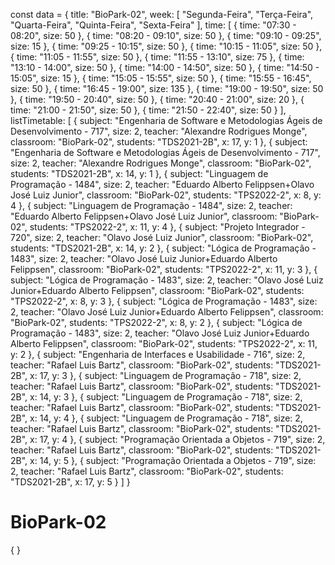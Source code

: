 const data = {
  title: "BioPark-02",
  week: [
    "Segunda-Feira",
    "Terça-Feira",
    "Quarta-Feira",
    "Quinta-Feira",
    "Sexta-Feira"
  ],
  time: [
    {
      time: "07:30 - 08:20",
      size: 50
    },
    {
      time: "08:20 - 09:10",
      size: 50
    },
    {
      time: "09:10 - 09:25",
      size: 15
    },
    {
      time: "09:25 - 10:15",
      size: 50
    },
    {
      time: "10:15 - 11:05",
      size: 50
    },
    {
      time: "11:05 - 11:55",
      size: 50
    },
    {
      time: "11:55 - 13:10",
      size: 75
    },
    {
      time: "13:10 - 14:00",
      size: 50
    },
    {
      time: "14:00 - 14:50",
      size: 50
    },
    {
      time: "14:50 - 15:05",
      size: 15
    },
    {
      time: "15:05 - 15:55",
      size: 50
    },
    {
      time: "15:55 - 16:45",
      size: 50
    },
    {
      time: "16:45 - 19:00",
      size: 135
    },
    {
      time: "19:00 - 19:50",
      size: 50
    },
    {
      time: "19:50 - 20:40",
      size: 50
    },
    {
      time: "20:40 - 21:00",
      size: 20
    },
    {
      time: "21:00 - 21:50",
      size: 50
    },
    {
      time: "21:50 - 22:40",
      size: 50
    }
  ],
  listTimetable: [
    {
      subject: "Engenharia de Software e Metodologias Ágeis de Desenvolvimento - 717",
      size: 2,
      teacher: "Alexandre Rodrigues Monge",
      classroom: "BioPark-02",
      students: "TDS2021-2B",
      x: 17,
      y: 1
    },
    {
      subject: "Engenharia de Software e Metodologias Ágeis de Desenvolvimento - 717",
      size: 2,
      teacher: "Alexandre Rodrigues Monge",
      classroom: "BioPark-02",
      students: "TDS2021-2B",
      x: 14,
      y: 1
    },
    {
      subject: "Linguagem de Programação - 1484",
      size: 2,
      teacher: "Eduardo Alberto Felippsen+Olavo José Luiz Junior",
      classroom: "BioPark-02",
      students: "TPS2022-2",
      x: 8,
      y: 4
    },
    {
      subject: "Linguagem de Programação - 1484",
      size: 2,
      teacher: "Eduardo Alberto Felippsen+Olavo José Luiz Junior",
      classroom: "BioPark-02",
      students: "TPS2022-2",
      x: 11,
      y: 4
    },
    {
      subject: "Projeto Integrador - 720",
      size: 2,
      teacher: "Olavo José Luiz Junior",
      classroom: "BioPark-02",
      students: "TDS2021-2B",
      x: 14,
      y: 2
    },
    {
      subject: "Lógica de Programação - 1483",
      size: 2,
      teacher: "Olavo José Luiz Junior+Eduardo Alberto Felippsen",
      classroom: "BioPark-02",
      students: "TPS2022-2",
      x: 11,
      y: 3
    },
    {
      subject: "Lógica de Programação - 1483",
      size: 2,
      teacher: "Olavo José Luiz Junior+Eduardo Alberto Felippsen",
      classroom: "BioPark-02",
      students: "TPS2022-2",
      x: 8,
      y: 3
    },
    {
      subject: "Lógica de Programação - 1483",
      size: 2,
      teacher: "Olavo José Luiz Junior+Eduardo Alberto Felippsen",
      classroom: "BioPark-02",
      students: "TPS2022-2",
      x: 8,
      y: 2
    },
    {
      subject: "Lógica de Programação - 1483",
      size: 2,
      teacher: "Olavo José Luiz Junior+Eduardo Alberto Felippsen",
      classroom: "BioPark-02",
      students: "TPS2022-2",
      x: 11,
      y: 2
    },
    {
      subject: "Engenharia de Interfaces e Usabilidade - 716",
      size: 2,
      teacher: "Rafael Luis Bartz",
      classroom: "BioPark-02",
      students: "TDS2021-2B",
      x: 17,
      y: 3
    },
    {
      subject: "Linguagem de Programação - 718",
      size: 2,
      teacher: "Rafael Luis Bartz",
      classroom: "BioPark-02",
      students: "TDS2021-2B",
      x: 14,
      y: 3
    },
    {
      subject: "Linguagem de Programação - 718",
      size: 2,
      teacher: "Rafael Luis Bartz",
      classroom: "BioPark-02",
      students: "TDS2021-2B",
      x: 14,
      y: 4
    },
    {
      subject: "Linguagem de Programação - 718",
      size: 2,
      teacher: "Rafael Luis Bartz",
      classroom: "BioPark-02",
      students: "TDS2021-2B",
      x: 17,
      y: 4
    },
    {
      subject: "Programação Orientada a Objetos - 719",
      size: 2,
      teacher: "Rafael Luis Bartz",
      classroom: "BioPark-02",
      students: "TDS2021-2B",
      x: 14,
      y: 5
    },
    {
      subject: "Programação Orientada a Objetos - 719",
      size: 2,
      teacher: "Rafael Luis Bartz",
      classroom: "BioPark-02",
      students: "TDS2021-2B",
      x: 17,
      y: 5
    }
  ]
}

# BioPark-02

<div>
    {
        <Grid
            title={data.title}
            weekDays={data.week}
            time={data.time}
            listClasses={data.listTimetable}
        />
    }
</div>